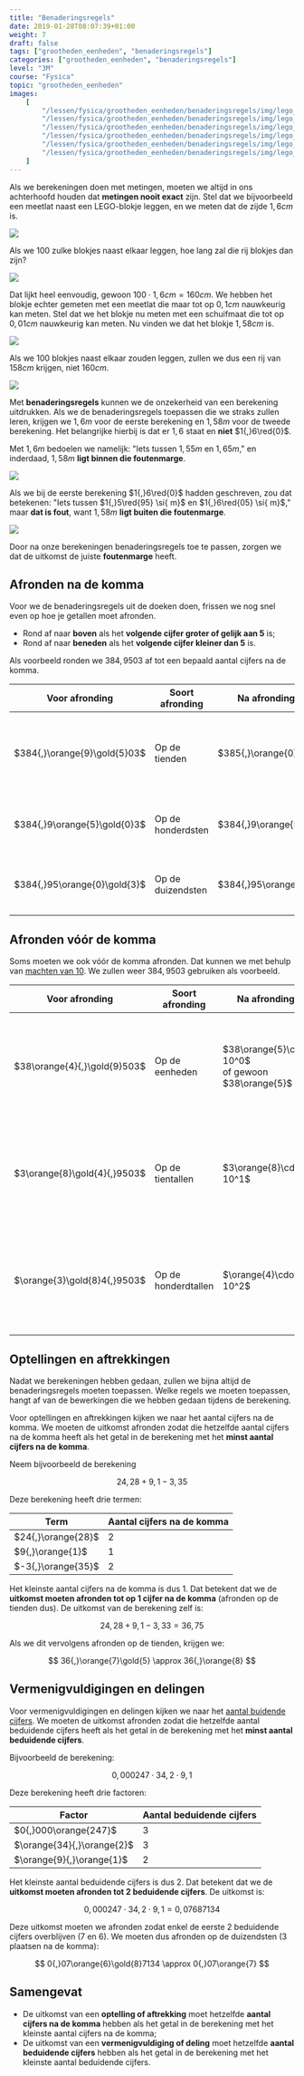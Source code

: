 ```yaml
---
title: "Benaderingsregels"
date: 2019-01-28T08:07:39+01:00
weight: 7
draft: false
tags: ["grootheden_eenheden", "benaderingsregels"]
categories: ["grootheden_eenheden", "benaderingsregels"]
level: "3M"
course: "Fysica"
topic: "grootheden_eenheden"
images:
    [
        "/lessen/fysica/grootheden_eenheden/benaderingsregels/img/lego_meetlat.png",
        "/lessen/fysica/grootheden_eenheden/benaderingsregels/img/lego_100_bricks.png",
        "/lessen/fysica/grootheden_eenheden/benaderingsregels/img/lego_schuifmaat.png",
        "/lessen/fysica/grootheden_eenheden/benaderingsregels/img/lego_100_measured.png",
        "/lessen/fysica/grootheden_eenheden/benaderingsregels/img/lego_100_correct_margin.png",
        "/lessen/fysica/grootheden_eenheden/benaderingsregels/img/lego_100_wrong_margin.png",
    ]
---
```


Als we berekeningen doen met metingen, moeten we altijd in ons achterhoofd
houden dat **metingen nooit exact** zijn. Stel dat we bijvoorbeeld een meetlat
naast een LEGO-blokje leggen, en we meten dat de zijde
$1{,}6 \si{ cm}$ is.

![](img/lego_meetlat.png)

Als we 100 zulke blokjes naast elkaar leggen,
hoe lang zal die rij blokjes dan zijn?

![](img/lego_100_bricks.png)

Dat lijkt heel eenvoudig, gewoon $100 \cdot 1{,}6 \si{ cm} = 160 \si{ cm}$. We
hebben het blokje echter gemeten met een meetlat die maar tot op $0{,}1 \si{
cm}$ nauwkeurig kan meten. Stel dat we het blokje nu meten met een schuifmaat
die tot op $0{,}01 \si{ cm}$ nauwkeurig kan meten. Nu vinden we dat het blokje
$1{,}58 \si{ cm}$ is.

![](img/lego_schuifmaat.png)

Als we 100 blokjes naast elkaar zouden leggen, zullen we dus een rij van $158
\si{ cm}$ krijgen, niet $160 \si{ cm}$.

![](img/lego_100_measured.png)

Met **benaderingsregels** kunnen we de onzekerheid van een berekening
uitdrukken. Als we de benaderingsregels toepassen die we straks zullen leren,
krijgen we $1{,}6 \si{ m}$ voor de eerste berekening en $1{,}58 \si{ m}$ voor
de tweede berekening. Het belangrijke hierbij is dat er $1{,}6$ staat en
**<span class="red">niet</span>** $1{,}6\red{0}$.

Met $1{,}6 \si{ m}$ bedoelen we namelijk: "Iets tussen $1{,}55 \si{ m}$ en
$1{,}65 \si{ m}$," en inderdaad, $1{,}58 \si{ m}$
**<span class="green">ligt binnen die foutenmarge</span>**.

![](img/lego_100_correct_margin.png)

Als we bij de eerste berekening $1{,}6\red{0}$ hadden geschreven, zou dat
betekenen: "Iets tussen $1{,}5\red{95} \si{ m}$ en $1{,}6\red{05} \si{ m}$,"
maar
**<span class="red">dat is fout</span>**,
want $1{,}58 \si{ m}$
**<span class="red">ligt buiten die foutenmarge</span>**.

![](img/lego_100_wrong_margin.png)

Door na onze berekeningen benaderingsregels toe te passen, zorgen we dat de
uitkomst de juiste **foutenmarge** heeft.

## Afronden na de komma

Voor we de benaderingsregels uit de doeken doen, frissen we nog snel even op
hoe je getallen moet afronden.

-   Rond af naar **boven** als het **volgende cijfer groter of gelijk aan 5** is;
-   Rond af naar **beneden** als het **volgende cijfer kleiner dan 5** is.

Als voorbeeld ronden we $384{,}9503$ af tot een bepaald aantal cijfers na de
komma.

| Voor afronding               | Soort afronding   | Na afronding         | Uitleg                                                                               |
| ---------------------------- | ----------------- | -------------------- | ------------------------------------------------------------------------------------ |
| $384{,}\orange{9}\gold{5}03$ | Op de tienden     | $385{,}\orange{0}$   | $\gold{5} \ge 5$ dus $\orange{9}$ wordt $1\orange{0}$, waardoor de $4$ een $5$ wordt |
| $384{,}9\orange{5}\gold{0}3$ | Op de honderdsten | $384{,}9\orange{5}$  | $\gold{0} \lt 5$ dus $\orange{5}$ blijft $\orange{5}$                                |
| $384{,}95\orange{0}\gold{3}$ | Op de duizendsten | $384{,}95\orange{0}$ | $\gold{3} \lt 5$ dus $\orange{0}$ blijft $\orange{0}$                                |

## Afronden vóór de komma

Soms moeten we ook vóór de komma afronden. Dat kunnen we met behulp van
[machten van 10](machten_van_10). We zullen weer $384{,}9503$ gebruiken als
voorbeeld.

| Voor afronding               | Soort afronding     | Na afronding                                          | Uitleg                                                                                                                               |
| ---------------------------- | ------------------- | ----------------------------------------------------- | ------------------------------------------------------------------------------------------------------------------------------------ |
| $38\orange{4}{,}\gold{9}503$ | Op de eenheden      | $38\orange{5}\cdot 10^0$<br/> of gewoon $38\orange{5}$ | $\gold{9} \ge 5$ dus $\orange{4}$ wordt $\orange{5}$<br/> Vermenigvuldigen met $10^0 = 1$ omdat we afronden op de **een**heden        |
| $3\orange{8}\gold{4}{,}9503$ | Op de tientallen    | $3\orange{8}\cdot 10^1$                               | $\gold{4} \lt 5$ dus $\orange{8}$ blijft $\orange{8}$<br/> Vermenigvuldigen met $10^1 = 10$ omdat we afronden op de **tien**tallen    |
| $\orange{3}\gold{8}4{,}9503$ | Op de honderdtallen | $\orange{4}\cdot 10^2$                                | $\gold{8} \ge 5$ dus $\orange{3}$ wordt $\orange{4}$<br/> Vermenigvuldigen met $10^2 = 100$ omdat we afronden op de **honderd**tallen |

## Optellingen en aftrekkingen

Nadat we berekeningen hebben gedaan, zullen we bijna altijd de
benaderingsregels moeten toepassen. Welke regels we moeten toepassen, hangt af
van de bewerkingen die we hebben gedaan tijdens de berekening.

Voor optellingen en aftrekkingen kijken we naar het aantal cijfers na de komma.
We moeten de uitkomst afronden zodat die hetzelfde aantal cijfers na de komma
heeft als het getal in de berekening met het **minst aantal cijfers na de
komma**.

Neem bijvoorbeeld de berekening

$$
24{,}28 + 9{,}1 - 3{,}35
$$


Deze berekening heeft drie termen:

| Term               | Aantal cijfers na de komma |
| ------------------ | -------------------------- |
| $24{,}\orange{28}$ | 2                          |
| $9{,}\orange{1}$   | 1                          |
| $-3{,}\orange{35}$ | 2                          |

Het kleinste aantal cijfers na de komma is dus 1. Dat betekent dat we de
**uitkomst moeten afronden tot op 1 cijfer na de komma** <Mute>(afronden
op de tienden dus)</Mute>. De uitkomst van de berekening zelf is:


$$
24{,}28 + 9{,}1 - 3{,}33 = 36{,}75
$$


Als we dit vervolgens afronden op de tienden, krijgen we:

$$
36{,}\orange{7}\gold{5} \approx 36{,}\orange{8}
$$


## Vermenigvuldigingen en delingen

Voor vermenigvuldigingen en delingen kijken we naar het [aantal buidende
cijfers](beduidende_cijfers/#aantal-beduidende-cijfers). We moeten de
uitkomst afronden zodat die hetzelfde aantal beduidende cijfers heeft als het
getal in de berekening met het **minst aantal beduidende cijfers**.

Bijvoorbeeld de berekening:

$$
0{,}000247 \cdot 34{,}2 \cdot 9{,}1
$$


Deze berekening heeft drie factoren:

| Factor                     | Aantal beduidende cijfers |
| -------------------------- | ------------------------- |
| $0{,}000\orange{247}$      | 3                         |
| $\orange{34}{,}\orange{2}$ | 3                         |
| $\orange{9}{,}\orange{1}$  | 2                         |

Het kleinste aantal beduidende cijfers is dus 2. Dat betekent dat we de
**uitkomst moeten afronden tot 2 beduidende cijfers**. De uitkomst is:

$$
0{,}000247 \cdot 34{,}2 \cdot 9{,}1 = 0{,}07687134
$$


Deze uitkomst moeten we afronden zodat enkel de eerste 2 beduidende cijfers
overblijven <Mute>($7$ en $6$)</Mute>. We moeten dus afronden op de
duizendsten <Mute>(3 plaatsen na de komma)</Mute>:


$$
0{,}07\orange{6}\gold{8}7134 \approx 0{,}07\orange{7}
$$


## Samengevat

<Attention title="Benaderingsregels">

-   De uitkomst van een **optelling of aftrekking** moet hetzelfde **aantal
    cijfers na de komma** hebben als het getal in de berekening met het kleinste
    aantal cijfers na de komma;
-   De uitkomst van een **vermenigvuldiging of deling** moet hetzelfde **aantal
    beduidende cijfers** hebben als het getal in de berekening met het kleinste
    aantal beduidende cijfers.

</Attention>


